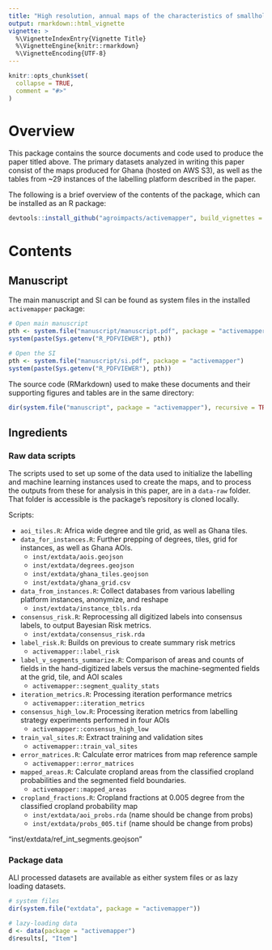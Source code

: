 ```yaml
---
title: "High resolution, annual maps of the characteristics of smallholder-dominated croplands at national scales"
output: rmarkdown::html_vignette
vignette: >
  %\VignetteIndexEntry{Vignette Title}
  %\VignetteEngine{knitr::rmarkdown}
  %\VignetteEncoding{UTF-8}
---
```


```r
knitr::opts_chunk$set(
  collapse = TRUE,
  comment = "#>"
)
```

# Overview

This package contains the source documents and code used to produce the paper titled above. The primary datasets analyzed in writing this paper consist of the maps produced for Ghana (hosted on AWS S3), as well as the tables from ~29 instances of the labelling platform described in the paper. 

The following is a brief overview of the contents of the package, which can be installed as an R package:

```r
devtools::install_github("agroimpacts/activemapper", build_vignettes = TRUE)
```

# Contents
## Manuscript
The main manuscript and SI can be found as system files in the installed `activemapper` package:

```r
# Open main manuscript
pth <- system.file("manuscript/manuscript.pdf", package = "activemapper")
system(paste(Sys.getenv("R_PDFVIEWER"), pth))

# Open the SI
pth <- system.file("manuscript/si.pdf", package = "activemapper")
system(paste(Sys.getenv("R_PDFVIEWER"), pth))

```

The source code (RMarkdown) used to make these documents and their supporting figures and tables are in the same directory:
```r
dir(system.file("manuscript", package = "activemapper"), recursive = TRUE)
```

## Ingredients
### Raw data scripts
The scripts used to set up some of the data used to initialize the labelling and machine learning instances used to create the maps, and to process the outputs from these for analysis in this paper, are in a `data-raw` folder. That folder is accessible is the package's repository is cloned locally. 

Scripts:

+ `aoi_tiles.R`: Africa wide degree and tile grid, as well as Ghana tiles. 
+ `data_for_instances.R`: Further prepping of degrees, tiles, grid for instances, as well as Ghana AOIs.
    - `inst/extdata/aois.geojson`
    - `inst/extdata/degrees.geojson`
    - `inst/extdata/ghana_tiles.geojson`
    - `inst/extdata/ghana_grid.csv`
+ `data_from_instances.R`: Collect databases from various labelling platform instances, anonymize, and reshape
    - `inst/extdata/instance_tbls.rda`
+ `consensus_risk.R`: Reprocessing all digitized labels into consensus labels, to output Bayesian Risk metrics. 
    - `inst/extdata/consensus_risk.rda`
+ `label_risk.R`: Builds on previous to create summary risk metrics 
    - `activemapper::label_risk`
+ `label_v_segments_summarize.R`: Comparison of areas and counts of fields in the hand-digitized labels versus the machine-segmented fields at the grid, tile, and AOI scales
    - `activemapper::segment_quality_stats`
+ `iteration_metrics.R`: Processing iteration performance metrics
    - `activemapper::iteration_metrics` 
+ `consensus_high_low.R`: Processing iteration metrics from labelling strategy experiments performed in four AOIs
    - `activemapper::consensus_high_low`
+ `train_val_sites.R`: Extract training and validation sites
    - `activemapper::train_val_sites`
<!-- + `cropcover_from_segments.R`: Create a 0.005 degree grid of cropland fractions from the segmented field boundaries. Used for stratifying reference sample -->
<!--     - `inst/extdata/field_density005.tif` -->
+ `error_matrices.R`: Calculate error matrices from map reference sample
    - `activemapper::error_matrices`
+ `mapped_areas.R`: Calculate cropland areas from the classified cropland probabilities and the segmented field boundaries. 
    - `activemapper::mapped_areas`
+ `cropland_fractions.R`: Cropland fractions at 0.005 degree from the classified cropland probability map
    - `inst/extdata/aoi_probs.rda` (name should be change from probs)
    - `inst/extdata/probs_005.tif` (name should be change from probs)

"inst/extdata/ref_int_segments.geojson"

### Package data

ALl processed datasets are available as either system files or as lazy loading datasets.   
```r
# system files
dir(system.file("extdata", package = "activemapper"))

# lazy-loading data
d <- data(package = "activemapper")
d$results[, "Item"]
```


